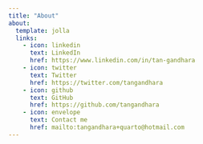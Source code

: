```yaml
---
title: "About"
about:
  template: jolla
  links:
    - icon: linkedin
      text: LinkedIn
      href: https://www.linkedin.com/in/tan-gandhara
    - icon: twitter
      text: Twitter
      href: https://twitter.com/tangandhara
    - icon: github
      text: GitHub
      href: https://github.com/tangandhara
    - icon: envelope
      text: Contact me
      href: mailto:tangandhara+quarto@hotmail.com
---
```




